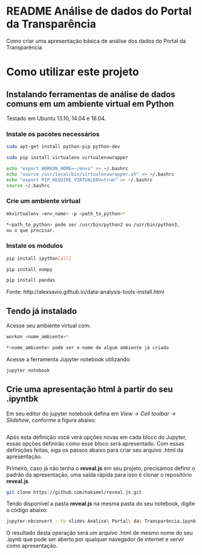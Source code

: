 # README Análise de dados do Portal da Transparência

Como criar uma apresentação básica de análise dos dados do Portal da Transparência


# Como utilizar este projeto

## Instalando ferramentas de análise de dados comuns em um ambiente virtual em Python

Testado em Ubuntu 13.10, 14.04 e 16.04.

### Instale os pacotes necessários

```sh
sudo apt-get install python-pip python-dev

sudo pip install virtualenv virtualenvwrapper

echo "export WORKON_HOME=~/envs" >> ~/.bashrc
echo "source /usr/local/bin/virtualenvwrapper.sh" >> ~/.bashrc
echo "export PIP_REQUIRE_VIRTUALENV=true" >> ~/.bashrc
source ~/.bashrc
```

### Crie um ambiente virtual

```sh
mkvirtualenv <env_name> -p <path_to_python>*

*<path_to_python> pode ser /usr/bin/python2 ou /usr/bin/python3,
ou o que precisar.
```

### Instale os módulos

```sh
pip install ipython[all]

pip install numpy

pip install pandas
```

Fonte: http://alexsavio.github.io/data-analysis-tools-install.html

## Tendo já instalado

Acesse seu ambiente virtual com:

```sh
workon <nome_ambiente>*

*<nome_ambiente> pode ser o nome de algum ambiente já criado
```

Acesse a ferramenta Jupyter notebook utilizando:

```sh
jupyter notebook
```

## Crie uma apresentação html à partir do seu .ipyntbk

Em seu editor do jupyter notebook defina em *View -> Cell toolbar -> Slidshow*, conforme a figura abaixo:

![]()

Após esta definição você verá opções novas em cada bloco do Jupyter, essas opções definirão como esse bloco será apresentado.
Com essas definições feitas, siga os passos abaixo para criar seu arquivo .html da apresentação.

Primeiro, caso já não tenha o **reveal.js** em seu projeto, precisamos definir o padrão da apresentação, uma saída rápida para isso é clonar
o repositório **reveal.js**
```sh
git clone https://github.com/hakimel/reveal.js.git
```

Tendo disponível a pasta **reveal.js** na mesma pasta do seu notebook, digite o código abaixo:
```sh
jupyter-nbconvert --to slides Análise\ Portal\ da\ Transparência.ipynb --reveal-prefix=reveal.js
```

O resultado desta operação será um arquivo .html de mesmo nome do seu .ipynb que pode ser aberto por qualquer navegador de internet e servir
como apresentação.
